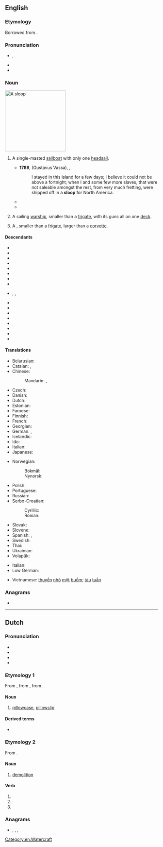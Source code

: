 {{also|Sloop}}
==English==
{{wikipedia}}

===Etymology===
Borrowed from {{bor|en|nl|sloep}}.

===Pronunciation===
* {{enPR|slo͞op}}, {{IPA|en|/sluːp/}}
* {{audio|en|LL-Q1860 (eng)-Vealhurl-sloop.wav |Audio (UK)}}
* {{rhymes|en|uːp}}

===Noun===
[[Image:Rigging-sloop-berm.svg|thumb|200px|A sloop]]
{{en-noun}}

# {{lb|en|nautical}} A single-masted [[sailboat]] with only one [[headsail]].
#* '''1789''', {{w|Olaudah Equiano}} (Gustavus Vassa), ''{{w|The Interesting Narrative of the Life of Olaudah Equiano}}'',
#*: I stayed in this island for a few days; I believe it could not be above a fortnight; when I and some few more slaves, that were not saleable amongst the rest, from very much fretting, were shipped off in a '''sloop''' for North America.
#* {{RQ:Melville Moby-Dick|chapter=2|page=8|passage=And where but from Nantucket, too, did that first adventurous little '''sloop''' put forth, partly laden with imported cobblestones—so goes the story—to throw at the whales, in order to discover when they were nigh enough to risk a harpoon from the bowsprit?}}
#* {{RQ:Churchill Celebrity|chapter=10|passage=Mr. Cooke had had a '''sloop''' yacht built at Far Harbor, the completion of which had been delayed, and which was but just delivered.}}
# {{lb|en|military}} A sailing [[warship]], smaller than a [[frigate]], with its guns all on one [[deck]].
# {{lb|en|military}} A {{w|sloop-of-war}}, smaller than a [[frigate]], larger than a [[corvette]].

====Descendants====
* {{desc|bn|সুলুপ|bor=1}}
* {{desc|ca|sloop|bor=1}}
* {{desc|cs|šalupa|bor=1}}
* {{desc|da|slup|bor=1}}
* {{desc|et|luup|bor=1}}
* {{desc|fo|slupp|bor=1}}
* {{desc|fi|sluuppi|bor=1}}
* {{desc|fr|sloop|bor=1}}
* {{desc|de|Sloop|bor=1}}, {{l|de|Slup}}, {{l|de|Schlup}}
* {{desc|is|slúppa|bor=1}}
* {{desc|it|sloop|bor=1}}
* {{desc|no|slupp|bor=1}}
* {{desc|pl|slup|bor=1}}
* {{desc|sh|слуп|tr={{l|sh|slup}}|bor=1}}
* {{desc|sl|šalupa|bor=1}}
* {{desc|sv|slup|bor=1}}
* {{desc|th|สลุบ|bor=1}}

====Translations====
{{trans-top|single-masted sailboat}}
* Belarusian: {{t|be|шлюп|m}}
* Catalan: {{t|ca|sloop|m}}, {{t|ca|balandra|f}}
* Chinese:
*: Mandarin: {{t|cmn|單桅帆船|sc=Hani}}, {{t|cmn|单桅帆船|tr=dānwéi fánchuán|sc=Hani}}
* Czech: {{t|cs|šalupa|f}}
* Danish: {{t|da|slup}}
* Dutch: {{t+|nl|sloep|m|f}}
* Estonian: {{t+|et|luup}}
* Faroese: {{t|fo|slupp|f}}
* Finnish: {{t+|fi|sluuppi}}
* French: {{t+|fr|sloop|m}}
* Georgian: {{t|ka|კანჯო|sc=Geor}}
* German: {{t+|de|Slup|f}}, {{t+|de|Schaluppe|f}}
* Icelandic: {{t|is|slúppa}}
* Ido: {{t+|io|slupo}}
* Italian: {{t+|it|sloop|m}}
* Japanese: {{t|ja|スループ|tr=surūpu}}
{{trans-mid}}
* Norwegian:
*: Bokmål: {{t|nb|slupp|m}}
*: Nynorsk: {{t|nn|slupp|m}}
* Polish: {{t+|pl|slup|m}}
* Portuguese: {{t+|pt|chalupa|f}}
* Russian: {{t+|ru|шлюп|m}}
* Serbo-Croatian:
*: Cyrillic: {{t|sh|слуп|m|sc=Cyrl}}
*: Roman: {{t+|sh|slup|m}}
* Slovak: {{t|sk|šalupa|f}}
* Slovene: {{t|sl|slup|m}}
* Spanish: {{t|es|balandra|f}}, {{t+|es|chalupa|f}}
* Swedish: {{t|sv|slup}}
* Thai: {{t|th|สลุบ}}
* Ukrainian: {{t|uk|шлюп|m}}
* Volapük: {{t+|vo|jalup}}
{{trans-bottom}}

{{checktrans-top}}
* Italian: {{t+check|it|corvetta|f}}
* Low German: {{t-check|nds|schlup}}
{{trans-mid}}
* Vietnamese: [[thuyền]] [[nhỏ]] [[một]] [[buồm]]; [[tàu]] [[tuần]] {{t+check|vi|tra}}
{{trans-bottom}}

===Anagrams===
* {{anagrams|en|a=loops|Loops|OOPLs|loops|polos|pools|spool}}

[[Category:en:Watercraft]]

----

==Dutch==

===Pronunciation===
* {{IPA|nl|/sloːp/}}
* {{audio|nl|Nl-sloop.ogg|Audio}}
* {{hyphenation|nl|sloop}}
* {{rhymes|nl|oːp}}

===Etymology 1===
From {{inh|nl|dum|slope}}, from {{inh|nl|odt|*slōpa}}, from {{inh|nl|gem-pro|*slaupǭ}}.

====Noun====
{{nl-noun|f|g2=n|-en|sloopje}}

# [[pillowcase]], [[pillowslip]]

====Derived terms====
* {{l|nl|kussensloop}}

===Etymology 2===
From {{m|nl|slopen}}.

====Noun====
{{nl-noun|m|-|-}}

# [[demolition]]

====Verb====
{{head|nl|verb form}}

# {{nl-verb form of|n=sg|t=past|m=ind|sluipen}}
# {{nl-verb form of|p=1|n=sg|t=pres|m=ind|slopen}}
# {{nl-verb form of|m=imp|slopen}}

===Anagrams===
* {{l|nl|loops}}, {{l|nl|los op}}, {{l|nl|oplos}}, {{l|nl|Pools}}